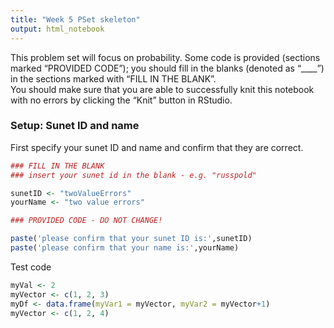 ```yaml
---
title: "Week 5 PSet skeleton"
output: html_notebook
---
```



This problem set will focus on probability.  Some code is provided (sections marked "PROVIDED CODE"); you should fill in the blanks (denoted as "____") in the sections marked with "FILL IN THE BLANK".   
You should make sure that you are able to successfully knit this notebook with no errors by clicking the "Knit" button in RStudio.  

### Setup: Sunet ID and name

First specify your sunet ID and name and confirm that they are correct.

```r
### FILL IN THE BLANK
### insert your sunet id in the blank - e.g. "russpold"

sunetID <- "twoValueErrors"
yourName <- "two value errors"

### PROVIDED CODE - DO NOT CHANGE!

paste('please confirm that your sunet ID is:',sunetID)
paste('please confirm that your name is:',yourName)

```

Test code

```r
myVal <- 2
myVector <- c(1, 2, 3)
myDf <- data.frame(myVar1 = myVector, myVar2 = myVector+1)
myVector <- c(1, 2, 4)
```

